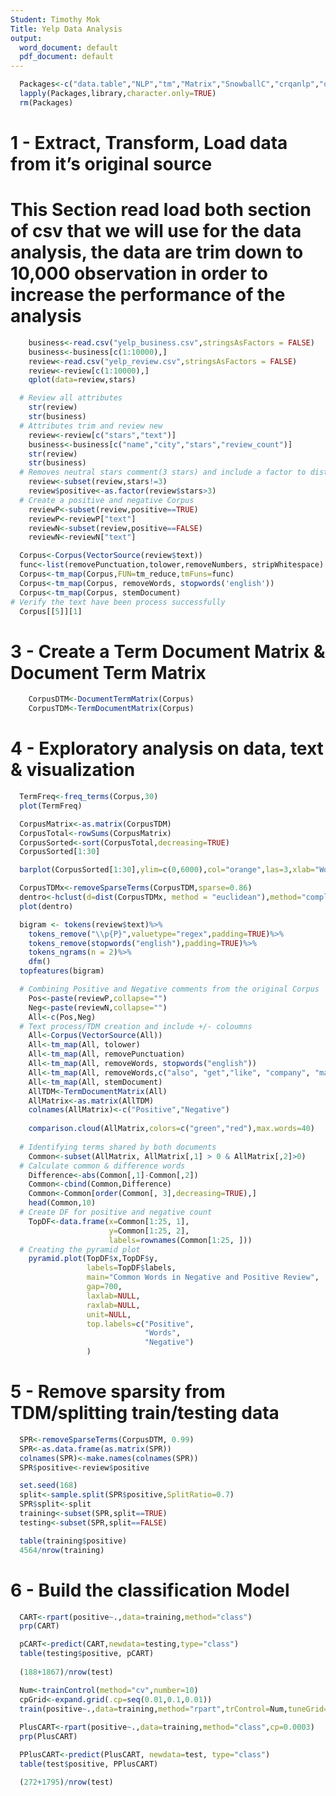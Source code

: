 ```yaml
---
Student: Timothy Mok
Title: Yelp Data Analysis
output:
  word_document: default
  pdf_document: default
---
```


```r
  Packages<-c("data.table","NLP","tm","Matrix","SnowballC","crqanlp","qdap","wordcloud","qdapTools","ggplot2","quanteda","rpart","ggthemes","caTools","rpart.plot","glmnet","caret","plotrix")
  lapply(Packages,library,character.only=TRUE)
  rm(Packages)
```

###############################################################################################
#                 1 - Extract, Transform, Load data from it's original source                 #
###############################################################################################

# This Section read load both section of csv that we will use for the data analysis, the data are trim down to 10,000 observation in order to increase the performance of the analysis

```r
    business<-read.csv("yelp_business.csv",stringsAsFactors = FALSE)
    business<-business[c(1:10000),]
    review<-read.csv("yelp_review.csv",stringsAsFactors = FALSE)
    review<-review[c(1:10000),]
    qplot(data=review,stars)
```

```r
  # Review all attributes
    str(review)
    str(business)
  # Attributes trim and review new 
    review<-review[c("stars","text")]
    business<-business[c("name","city","stars","review_count")]
    str(review)
    str(business)
  # Removes neutral stars comment(3 stars) and include a factor to distinguish positive(4 or more stars) and negative(2 or less     stars)
    review<-subset(review,stars!=3)
    review$positive<-as.factor(review$stars>3)
  # Create a positive and negative Corpus
    reviewP<-subset(review,positive==TRUE)
    reviewP<-reviewP["text"]
    reviewN<-subset(review,positive==FALSE)
    reviewN<-reviewN["text"]
```

```r
  Corpus<-Corpus(VectorSource(review$text))
  func<-list(removePunctuation,tolower,removeNumbers, stripWhitespace)
  Corpus<-tm_map(Corpus,FUN=tm_reduce,tmFuns=func)
  Corpus<-tm_map(Corpus, removeWords, stopwords('english'))
  Corpus<-tm_map(Corpus, stemDocument)
# Verify the text have been process successfully
  Corpus[[5]][1]
```

###############################################################################################
#                3 - Create a Term Document Matrix & Document Term Matrix                     #
###############################################################################################

```r
    CorpusDTM<-DocumentTermMatrix(Corpus)
    CorpusTDM<-TermDocumentMatrix(Corpus)
```

###############################################################################################
#                    4 - Exploratory analysis on  data, text & visualization                  #
###############################################################################################


```r
  TermFreq<-freq_terms(Corpus,30)
  plot(TermFreq)
```

```r
  CorpusMatrix<-as.matrix(CorpusTDM)
  CorpusTotal<-rowSums(CorpusMatrix)
  CorpusSorted<-sort(CorpusTotal,decreasing=TRUE)
  CorpusSorted[1:30]
```

```r
  barplot(CorpusSorted[1:30],ylim=c(0,6000),col="orange",las=3,xlab="Word",ylab="Frequencies")
```

```r
  CorpusTDMx<-removeSparseTerms(CorpusTDM,sparse=0.86)
  dentro<-hclust(d=dist(CorpusTDMx, method = "euclidean"),method="complete")
  plot(dentro)
```

```r
  bigram <- tokens(review$text)%>%
    tokens_remove("\\p{P}",valuetype="regex",padding=TRUE)%>%
    tokens_remove(stopwords("english"),padding=TRUE)%>%
    tokens_ngrams(n = 2)%>%
    dfm()
  topfeatures(bigram)
```

```r
  # Combining Positive and Negative comments from the original Corpus
    Pos<-paste(reviewP,collapse="")
    Neg<-paste(reviewN,collapse="")
    All<-c(Pos,Neg)
  # Text process/TDM creation and include +/- coloumns
    All<-Corpus(VectorSource(All)) 
    All<-tm_map(All, tolower)
    All<-tm_map(All, removePunctuation)
    All<-tm_map(All, removeWords, stopwords("english"))
    All<-tm_map(All, removeWords,c("also", "get","like", "company", "made", "can", "im", "dress","just","i"))
    All<-tm_map(All, stemDocument)
    AllTDM<-TermDocumentMatrix(All)
    AllMatrix<-as.matrix(AllTDM)
    colnames(AllMatrix)<-c("Positive","Negative")
    
    comparison.cloud(AllMatrix,colors=c("green","red"),max.words=40)
  
  # Identifying terms shared by both documents
    Common<-subset(AllMatrix, AllMatrix[,1] > 0 & AllMatrix[,2]>0)
  # Calculate common & difference words
    Difference<-abs(Common[,1]-Common[,2])
    Common<-cbind(Common,Difference)
    Common<-Common[order(Common[, 3],decreasing=TRUE),]
    head(Common,10)
  # Create DF for positive and negative count
    TopDF<-data.frame(x=Common[1:25, 1],
                      y=Common[1:25, 2],
                      labels=rownames(Common[1:25, ]))
  # Creating the pyramid plot
    pyramid.plot(TopDF$x,TopDF$y,
                 labels=TopDF$labels, 
                 main="Common Words in Negative and Positive Review",
                 gap=700,
                 laxlab=NULL,
                 raxlab=NULL, 
                 unit=NULL,
                 top.labels=c("Positive",
                              "Words",
                              "Negative")
                 )
```

###############################################################################################
#                    5 - Remove sparsity from TDM/splitting train/testing data               #
###############################################################################################

```r
  SPR<-removeSparseTerms(CorpusDTM, 0.99)
  SPR<-as.data.frame(as.matrix(SPR))
  colnames(SPR)<-make.names(colnames(SPR))
  SPR$positive<-review$positive
```

```r
  set.seed(168)
  split<-sample.split(SPR$positive,SplitRatio=0.7)
  SPR$split<-split
  training<-subset(SPR,split==TRUE)
  testing<-subset(SPR,split==FALSE)
```

```r
  table(training$positive)
  4564/nrow(training)
```

###############################################################################################
#                               6 - Build the classification Model                            #
###############################################################################################

```r
  CART<-rpart(positive~.,data=training,method="class")
  prp(CART)
```

```r
  pCART<-predict(CART,newdata=testing,type="class")
  table(testing$positive, pCART)
  
  (188+1867)/nrow(test)
```

```r
  Num<-trainControl(method="cv",number=10)
  cpGrid<-expand.grid(.cp=seq(0.01,0.1,0.01))
  train(positive~.,data=training,method="rpart",trControl=Num,tuneGrid=cpGrid)
  
  PlusCART<-rpart(positive~.,data=training,method="class",cp=0.0003)
  prp(PlusCART)
```

```r
  PPlusCART<-predict(PlusCART, newdata=test, type="class")
  table(test$positive, PPlusCART)

  (272+1795)/nrow(test)
```